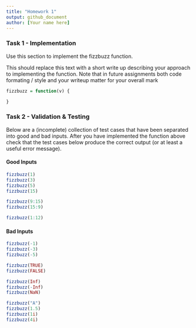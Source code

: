 ```yaml
---
title: "Homework 1"
output: github_document
author: [Your name here]
---
```


### Task 1 - Implementation


Use this section to implement the fizzbuzz function.

This should replace this text with a short write up describing your approach
to implementing the function. Note that in future assignments both code formating / style
and your writeup matter for your overall mark


```r
fizzbuzz = function(v) {

}
```

### Task 2 - Validation & Testing

Below are a (incomplete) collection of test cases that have been separated into good and bad inputs. After you have implemented the function above check that the test cases below produce the correct output (or at least a useful error message).

#### Good Inputs

```r
fizzbuzz(1)
fizzbuzz(3)
fizzbuzz(5)
fizzbuzz(15)

fizzbuzz(9:15)
fizzbuzz(15:9)

fizzbuzz(1:12)
```


#### Bad Inputs

```r
fizzbuzz(-1)
fizzbuzz(-3)
fizzbuzz(-5)

fizzbuzz(TRUE)
fizzbuzz(FALSE)

fizzbuzz(Inf)
fizzbuzz(-Inf)
fizzbuzz(NaN)

fizzbuzz("A")
fizzbuzz(1.5)
fizzbuzz(1i)
fizzbuzz(4i)
```


